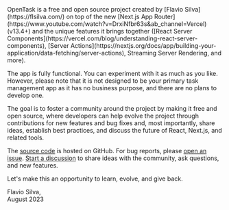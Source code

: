 <article className="prose lg:prose-xl">
OpenTask is a free and open source project created by [Flavio Silva](https://flsilva.com/) on top of the new [Next.js App Router](https://www.youtube.com/watch?v=DrxiNfbr63s&ab_channel=Vercel) (v13.4+) and the unique features it brings together ([React Server Components](https://vercel.com/blog/understanding-react-server-components), [Server Actions](https://nextjs.org/docs/app/building-your-application/data-fetching/server-actions), Streaming Server Rendering, and more).

The app is fully functional. You can experiment with it as much as you like. However, please note that
it is not designed to be your primary task management app as it has no business purpose, and there are
no plans to develop one.

The goal is to foster a community around the project by making it free and open source, where developers can help evolve the project through contributions for new features and bug fixes and, most importantly, share ideas, establish best practices, and discuss the future of React, Next.js, and related tools.

The [source code](https://github.com/opentask-app/pwa) is hosted on GitHub. For bug reports, please [open an issue](https://github.com/opentask-app/pwa/issues). [Start a discussion](https://github.com/opentask-app/pwa/discussions) to share ideas with the community, ask questions, and new features.

Let's make this an opportunity to learn, evolve, and give back.

Flavio Silva,<br />
August 2023

</article>
